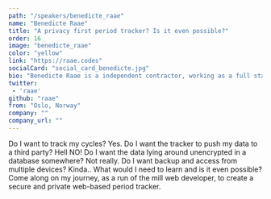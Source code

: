 ```yaml
---
path: "/speakers/benedicte_raae"
name: "Benedicte Raae"
title: "A privacy first period tracker? Is it even possible?"
order: 16
image: "benedicte_raae"
color: "yellow"
link: "https://raae.codes"
socialCard: "social_card_benedicte.jpg"
bio: "Benedicte Raae is a independent contractor, working as a full stack developer. With a developer mom she had free access to Internet from an early age, but it was actually her Norwegian teacher that introduced her to HTML in 1997. Since then, she has created countless apps, services and sites. Both for fun and profit."
twitter: 
 - 'raae'
github: "raae"
from: "Oslo, Norway"
company: ""
company_url: ""
---
```


Do I want to track my cycles? Yes.
Do I want the tracker to push my data to a third party? Hell NO!
Do I want the data lying around unencrypted in a database somewhere? Not really.
Do I want backup and access from multiple devices? Kinda..
What would I need to learn and is it even possible? Come along on my journey, as a run of the mill web developer,
to create a secure and private web-based period tracker.
